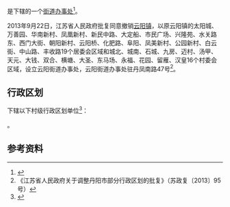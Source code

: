 {{中国乡级行政区|32/11/81/001/000}}

'''{{PAGENAMEBASE}}'''是{{PRC admin/fullname|32/11/81/001/000|3}}下辖的一个[[街道办事处|街道办事处]]<ref>{{PRC admin/ref sgc|{{PRC admin/parent|32/11/81/001/000}}}}</ref>。

2013年9月22日，江苏省人民政府批复同意撤销[[云阳镇_(丹阳市)|云阳镇]]，以原云阳镇的太阳城、万善园、华南新村、凤凰新村、新民中路、大定船、市民广场、兴隆苑、水关路东、西门大街、朝阳新村、云阳桥、化肥路、阜阳、凤美新村、公园新村、白云街、中山路、丰收路19个居委会区域和城北、城南、石城、九房、迈村、汤甲、天元、大钱、双合、横塘、大圣、东马场、永福、花园、留雁、汉皇16个村委会区域，设立云阳街道办事处，云阳街道办事处驻丹凤南路47号<ref>《江苏省人民政府关于调整丹阳市部分行政区划的批复》（苏政复〔2013〕95号）</ref>。

== 行政区划 ==
{{PAGENAMEBASE}}下辖以下村级行政区划单位<ref>{{PRC admin/ref sgc|32/11/81/001/000}}</ref>：

{{PRC admin/children|32/11/81/001/000}}。

== 参考资料 ==
{{reflist}}

{{江苏行政区划小作品}}
{{PRC admin/navcat|32/11/81/001/000}}